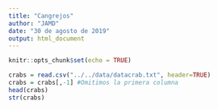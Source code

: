 ```yaml
---
title: "Cangrejos"
author: "JAMD"
date: "30 de agosto de 2019"
output: html_document
---
```


```r
knitr::opts_chunk$set(echo = TRUE)
```

```r
crabs = read.csv("../../data/datacrab.txt", header=TRUE)
crabs = crabs[,-1] #Omitimos la primera columna
head(crabs)
str(crabs)
```

